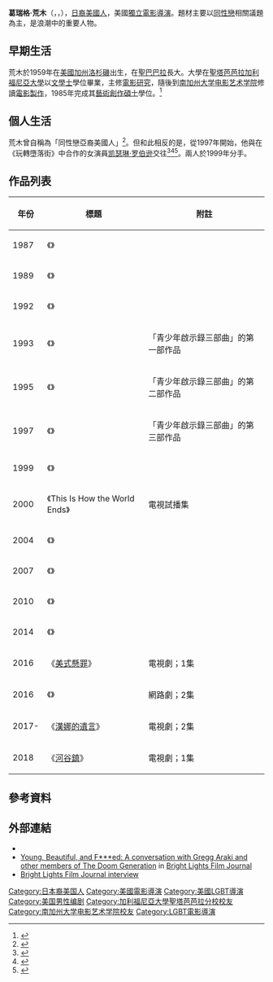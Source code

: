 {{noteTA
|T=zh-hk:格勒·阿拉基; zh-tw:葛瑞格·荒木; zh-cn:格雷格·阿拉基;
|1=zh-hk:格勒; zh-tw:葛瑞格; zh-cn:格雷格;
|2=zh-hk:阿拉基; zh-tw:荒木; zh-cn:阿拉基;
}}
{{Infobox entertainer
| type               = 導演
| name               = 葛瑞格·荒木
| foreignname        = Gregg Araki
| image              = Gregg_Araki_Deauville_2014.jpg
| image_size         = 
| caption            = 2014年9月，荒木在[[多维尔美国电影节|多维尔美国电影节]]上
| birth_name         = 
| birth_date         = {{birth date and age|1959|12|17}}
| birth_place        = {{USA}}[[加利福尼亞州|加利福尼亞州]]，[[洛杉磯|洛杉磯]]
| nationality        = {{USA}}
| education          = [[加利福尼亞大學聖塔芭芭拉分校|加利福尼亞大學聖塔芭芭拉分校]]{{small|（[[文學士|B.A.]]，1982年）}}<br>[[南加州大学|南加州大学]]{{small|（[[藝術創作碩士|M.F.A.]]，1985年）}}
| occupation         = 導演，編劇，監製
| years_active       = 1987年至今
| spouse             = 
| partner            = 
| children           = 
| parents            = 
| relatives          = 
| awards             = 
| cannesfilmawards   = '''[[酷兒金棕櫚獎|酷兒金棕櫚獎]]'''<br>2010年
}}
'''葛瑞格·荒木'''（{{lang-en|Gregg Araki}}，{{lang-ja|グレッグ・アラキ}}，{{bd|1959年|12月17日||}}），[[日裔美國人|日裔美國人]]，美國[[獨立製片|獨立]][[電影|電影]][[導演|導演]]。題材主要以[[同性戀|同性戀]]相關議題為主，是{{le|新酷兒電影|New Queer Cinema}}浪潮中的重要人物。

==早期生活==
荒木於1959年在[[美國|美國]][[加州|加州]][[洛杉磯|洛杉磯]]出生，在[[圣巴巴拉_(加利福尼亚州)|聖巴巴拉]]長大。大學在[[聖塔芭芭拉加利福尼亞大學|聖塔芭芭拉加利福尼亞大學]]以[[文學士|文學士]]學位畢業，主修[[電影研究|電影研究]]，隨後到[[南加州大学电影艺术学院|南加州大学电影艺术学院]]修讀[[電影製作|電影製作]]，1985年完成其[[藝術創作碩士|藝術創作碩士]]學位。<ref>{{cite web |url=http://cinema.usc.edu/alumni/alumni-history/ |title=Notable Alumni, USC School of Cinematic Arts |deadurl=yes |archiveurl=https://web.archive.org/web/20080224021759/http://cinema.usc.edu/alumni/alumni-history/ |archivedate=2008-02-24 }}</ref>

==個人生活==
荒木曾自稱為「同性戀亞裔美國人」<ref>{{cite book |last=Yutani |first=Kimberly |chapter=Gregg Araki and the Queer New Wave |editor1-last=Leong |editor1-first=Russell |year=1996 |title=Asian American Sexualities: Dimensions of the Gay and Lesbian Experience |publisher=Psychology Press |page=177 |isbn=9780415914376}}</ref>。但和此相反的是，從1997年開始，他與在《玩轉墮落街》中合作的女演員[[凯瑟琳·罗伯逊|凯瑟琳·罗伯逊]]交往<ref>{{cite news |last=Szymanski |first=Michael |date=1997-07-20 |title=Having It Both Ways |url=http://articles.latimes.com/1997/jul/20/entertainment/ca-14365 |newspaper=[[Los_Angeles_Times|Los Angeles Times]] |location=[[Los_Angeles|Los Angeles]], [[California|California]] |accessdate=2014-12-17 |archive-date=2016-05-13 |archive-url=https://web.archive.org/web/20160513165745/http://articles.latimes.com/1997/jul/20/entertainment/ca-14365 |dead-url=no }}</ref><ref>{{cite news |last=Turner |first=Megan |date=1999-09-08 |title=STRANGE BEDFELLOWS: GAY DIRECTOR FALLS FOR ‘90210’ BABE |url=https://nypost.com/1999/09/08/strange-bedfellows-gay-director-falls-for-90210-babe/ |newspaper=[[New_York_Post|New York Post]] |location=[[New_York_City|New York City]], [[New_York_(state)|New York]] |accessdate=2014-12-17 |archive-date=2018-03-28 |archive-url=https://web.archive.org/web/20180328165103/https://nypost.com/1999/09/08/strange-bedfellows-gay-director-falls-for-90210-babe/ |dead-url=no }}</ref><ref>{{cite news |last=Lim |first=Dennis |date=2011-01-14 |title=Young and Restless Never Gets Old |url=https://www.nytimes.com/2011/01/16/movies/16araki.html |newspaper=[[The_New_York_Times|The New York Times]] |location=[[New_York_City|New York City]], [[New_York_(state)|New York]] |accessdate=2014-12-17 |archive-date=2021-06-10 |archive-url=https://web.archive.org/web/20210610090005/http://www.nytimes.com/2011/01/16/movies/16araki.html |dead-url=no }}</ref>。兩人於1999年分手。

==作品列表==
{| class="wikitable sortable"
|-
! 年份
! 標題
! 附註
|-
| 1987
| 《{{le|夜裡三個錯愕的人|Three Bewildered People in the Night}}》
| 
|-
| 1989
| 《{{le|The Long Weekend (O' Despair)|The Long Weekend (O' Despair)}}》
| 
|-
| 1992
| 《{{le|末路記事|The Living End (film)}}》
| 
|-
| 1993
| 《{{le|全搞砸了|Totally Fucked Up}}》
| 「青少年啟示錄三部曲」的第一部作品
|-
| 1995
| 《{{le|受詛的一代|The Doom Generation}}》
| 「青少年啟示錄三部曲」的第二部作品
|-
| 1997
| 《{{le|玩轉墮落街|Nowhere (film)}}》
| 「青少年啟示錄三部曲」的第三部作品
|-
| 1999
| 《{{le|三人同床|Splendor (1999 film)}}》
| 
|-
| 2000
| 《This Is How the World Ends》
| 電視試播集
|-
| 2004
| 《{{le|神秘肌膚|Mysterious Skin}}》
| 
|-
| 2007
| 《{{le|笑臉 (電影)|Smiley Face (film)|笑臉}}》
| 
|-
| 2010
| 《{{le|入侵潛意識：迷幻異域|Kaboom (film)}}》
| 
|-
| 2014
| 《{{le|暴風雪中的白鳥|White Bird in a Blizzard}}》
| 
|-
| 2016
| 《[[美式懸罪|美式懸罪]]》
| 電視劇；1集
|-
| 2016
| 《{{le|紅橡樹 (網路劇)|Red Oaks|紅橡樹}}》
| 網路劇；2集
|-
| 2017-
| 《[[漢娜的遺言_(電視劇)|漢娜的遺言]]》
| 電視劇；2集
|-
| 2018
| 《[[河谷鎮_(電視劇)|河谷鎮]]》
| 電視劇；1集
|}

==參考資料==
{{reflist}}

==外部連結==
*{{imdb name|id= 0000777}}
*[http://www.brightlightsfilm.com/15/araki.html Young, Beautiful, and F***ed: A conversation with Gregg Araki and other members of The Doom Generation] {{Webarchive|url=https://archive.today/20130102025608/http://www.brightlightsfilm.com/15/araki.html |date=2013-01-02 }} in [[Bright_Lights_Film_Journal|Bright Lights Film Journal]]
*[http://www.brightlightsfilm.com/59/59arakiiv.html Bright Lights Film Journal interview]{{Dead link|date=2019年11月 |bot=InternetArchiveBot |fix-attempted=yes }}

{{葛瑞格·荒木}}
{{Authority control}}
{{DEFAULTSORT:Araki, Gregg}}
[[Category:日本裔美国人|Category:日本裔美国人]]
[[Category:美國電影導演|Category:美國電影導演]]
[[Category:美國LGBT導演|Category:美國LGBT導演]]
[[Category:美国男性编剧|Category:美国男性编剧]]
[[Category:加利福尼亞大學聖塔芭芭拉分校校友|Category:加利福尼亞大學聖塔芭芭拉分校校友]]
[[Category:南加州大学电影艺术学院校友|Category:南加州大学电影艺术学院校友]]
[[Category:LGBT電影導演|Category:LGBT電影導演]]